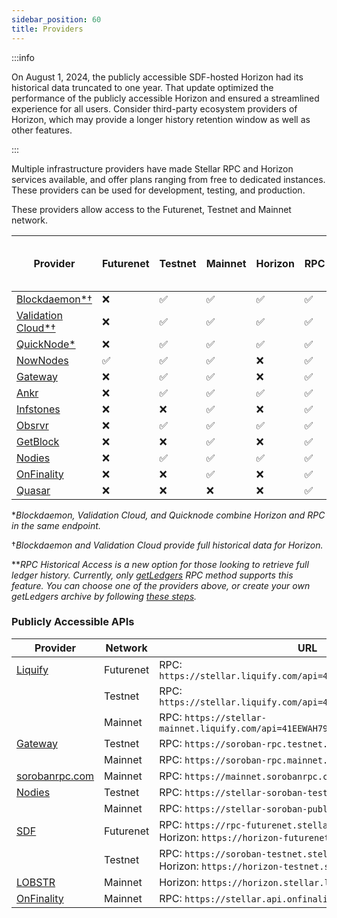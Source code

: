 ```yaml
---
sidebar_position: 60
title: Providers
---
```


:::info

On August 1, 2024, the publicly accessible SDF-hosted Horizon had its historical data truncated to one year. That update optimized the performance of the publicly accessible Horizon and ensured a streamlined experience for all users. Consider third-party ecosystem providers of Horizon, which may provide a longer history retention window as well as other features.

:::

Multiple infrastructure providers have made Stellar RPC and Horizon services available, and offer plans ranging from free to dedicated instances. These providers can be used for development, testing, and production.

These providers allow access to the Futurenet, Testnet and Mainnet network.

| Provider | Futurenet | Testnet | Mainnet | Horizon | RPC | RPC Historical Access ** |
| --- | --- | --- | --- | --- | --- | --- |
| [Blockdaemon\*†](https://www.blockdaemon.com/apply/soroban) | ❌ | ✅ | ✅ | ✅ | ✅ | ❌ |
| [Validation Cloud\*†](https://app.validationcloud.io/) | ❌ | ✅ | ✅ | ✅ | ✅ | ❌ |
| [QuickNode\*](https://www.quicknode.com/docs/stellar) | ❌ | ✅ | ✅ | ✅ | ✅ | ❌ |
| [NowNodes](https://nownodes.io/nodes/stellar-xlm) | ✅ | ✅ | ✅ | ❌ | ✅ | ❌ |
| [Gateway](https://gateway.fm/public-rpc/) | ❌ | ✅ | ✅ | ❌ | ✅ | ❌ |
| [Ankr](https://www.ankr.com/rpc/advanced-api/) | ❌ | ✅ | ✅ | ✅ | ✅ | ❌ |
| [Infstones](https://infstones.com/) | ❌ | ❌ | ✅ | ❌ | ✅ | ❌ |
| [Obsrvr](https://www.withObsrvr.com/) | ❌ | ✅ | ✅ | ✅ | ✅ | ✅ |
| [GetBlock](https://getblock.io/nodes/xlm/) | ❌ | ❌ | ✅ | ❌ | ✅ | ❌ |
| [Nodies](https://nodies.org) | ❌ | ✅ | ✅ | ✅ | ✅ | ❌ |
| [OnFinality](https://onfinality.io/networks/stellar) | ❌ | ❌ | ✅ | ❌ | ✅ | ❌ |
| [Quasar](https://quasar.lightsail.network/) | ❌ | ❌ | ❌ | ❌ | ✅ | ✅ |

\*_Blockdaemon, Validation Cloud, and Quicknode combine Horizon and RPC in the same endpoint._

†_Blockdaemon and Validation Cloud provide full historical data for Horizon._

**_RPC Historical Access is a new option for those looking to retrieve full ledger history. Currently, only [getLedgers](https://developers.stellar.org/docs/data/apis/rpc/api-reference/methods/getLedgers) RPC method supports this feature. You can choose one of the providers above, or create your own getLedgers archive by following [these steps](https://developers.stellar.org/docs/data/apis/rpc/admin-guide/data-lake-integration)._

### Publicly Accessible APIs

| Provider | Network | URL |
| --- | --- | --- |
| [Liquify](https://www.liquify.io/) | Futurenet | RPC: `https://stellar.liquify.com/api=41EEWAH79Y5OCGI7/futurenet` |
|  | Testnet | RPC: `https://stellar.liquify.com/api=41EEWAH79Y5OCGI7/testnet` |
|  | Mainnet | RPC: `https://stellar-mainnet.liquify.com/api=41EEWAH79Y5OCGI7/mainnet` |
| [Gateway](https://gateway.fm/) | Testnet | RPC: `https://soroban-rpc.testnet.stellar.gateway.fm` |
|  | Mainnet | RPC: `https://soroban-rpc.mainnet.stellar.gateway.fm` |
| [sorobanrpc.com](https://sorobanrpc.com/) | Mainnet | RPC: `https://mainnet.sorobanrpc.com` |
| [Nodies](https://nodies.org) | Testnet | RPC: `https://stellar-soroban-testnet-public.nodies.app` |
|  | Mainnet | RPC: `https://stellar-soroban-public.nodies.app` |
| [SDF](http://www.stellar.org) | Futurenet | RPC: `https://rpc-futurenet.stellar.org` <br /> Horizon: `https://horizon-futurenet.stellar.org` |
|  | Testnet | RPC: `https://soroban-testnet.stellar.org` <br /> Horizon: `https://horizon-testnet.stellar.org` |
| [LOBSTR](https://lobstr.co) | Mainnet | Horizon: `https://horizon.stellar.lobstr.co` |
| [OnFinality](https://onfinality.io/networks/stellar) | Mainnet | RPC: `https://stellar.api.onfinality.io/public` |
